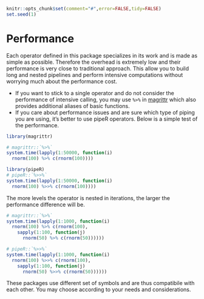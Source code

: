 <!--
%\VignetteEngine{knitr}
%\VignetteIndexEntry{Performance}
%\VignetteDepends{magrittr}
-->

```r
knitr::opts_chunk$set(comment="#",error=FALSE,tidy=FALSE)
set.seed(1)
```

# Performance

Each operator defined in this package specializes in its work and is made as simple as possible. Therefore the overhead is extremely low and their performance is very close to traditional approach. This allow you to build long and nested pipelines and perform intensive computations without worrying much about the performance cost.

- If you want to stick to a single operator and do not consider the performance of intensive calling, you may use `%>%` in [magrittr](https://github.com/smbache/magrittr) which also provides additional aliases of basic functions. 
- If you care about performance issues and are sure which type of piping you are using, it's better to use pipeR operators. Below is a simple test of the performance.

```r
library(magrittr)

# magrittr::`%>%`
system.time(lapply(1:50000, function(i) 
  rnorm(100) %>% c(rnorm(100))))

library(pipeR)   
# pipeR::`%>>%`
system.time(lapply(1:50000, function(i) 
  rnorm(100) %>>% c(rnorm(100))))
```

The more levels the operator is nested in iterations, the larger the performance difference will be.

```r
# magrittr::`%>%`
system.time(lapply(1:1000, function(i) 
  rnorm(100) %>% c(rnorm(100),
    sapply(1:100, function(j) 
      rnorm(50) %>% c(rnorm(50))))))

# pipeR::`%>>%`
system.time(lapply(1:1000, function(i) 
  rnorm(100) %>>% c(rnorm(100),
    sapply(1:100, function(j) 
      rnorm(50) %>>% c(rnorm(50))))))
```

These packages use different set of symbols and are thus compatibile with each other. You may choose according to your needs and considerations.
